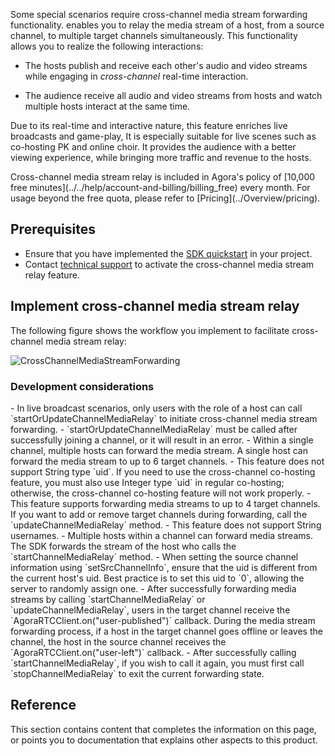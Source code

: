 
Some special scenarios require cross-channel media stream forwarding functionality. <Vpd k="SDK" /> enables you to relay the media stream of a host, from a source channel, to multiple target channels simultaneously. This functionality allows you to realize the following interactions:

- The hosts publish and receive each other's audio and video streams while engaging in *cross-channel* real-time interaction.

- The audience receive all audio and video streams from hosts and watch multiple hosts interact at the same time.

Due to its real-time and interactive nature, this feature enriches live broadcasts and game-play, It is especially suitable for live scenes such as co-hosting PK and online choir. It provides the audience with a better viewing experience, while bringing more traffic and revenue to the hosts.

<PlatformWrapper platform="android, ios, macos, web, windows">

<Admonition type="info" title="Information">
Cross-channel media stream relay is included in Agora's policy of [10,000 free minutes](../../help/account-and-billing/billing_free) every month. For usage beyond the free quota, please refer to [Pricing](../Overview/pricing).
</Admonition>

## Prerequisites
- Ensure that you have implemented the [SDK quickstart](../get-started/get-started-sdk) in your project. 
- Contact [technical support](https://agora-ticket.agora.io/) to activate the cross-channel media stream relay feature.

## Implement cross-channel media stream relay
<PlatformWrapper notAllowed="web">
The following figure shows the workflow you implement to facilitate cross-channel media stream relay:

![CrossChannelMediaStreamForwarding](/images/video-sdk/cross-channel-forwarding.svg)

</PlatformWrapper>

<ProjectImplement/>

### Development considerations
<PlatformWrapper notAllowed="web">
- In live broadcast scenarios, only users with the role of a host can call `startOrUpdateChannelMediaRelay` to initiate cross-channel media stream forwarding.
- `startOrUpdateChannelMediaRelay` must be called after successfully joining a channel, or it will result in an error.
- Within a single channel, multiple hosts can forward the media stream. A single host can forward the media stream to up to 6 target channels.
- This feature does not support String type `uid`. If you need to use the cross-channel co-hosting feature, you must also use Integer type `uid` in regular co-hosting; otherwise, the cross-channel co-hosting feature will not work properly.
</PlatformWrapper>
<PlatformWrapper platform="web">
- This feature supports forwarding media streams to up to 4 target channels. If you want to add or remove target channels during forwarding, call the `updateChannelMediaRelay` method.
- This feature does not support String usernames.
- Multiple hosts within a channel can forward media streams. The SDK forwards the stream of the host who calls the `startChannelMediaRelay` method.
- When setting the source channel information using `setSrcChannelInfo`, ensure that the uid is different from the current host's uid. Best practice is to set this uid to `0`, allowing the server to randomly assign one.
- After successfully forwarding media streams by calling `startChannelMediaRelay` or `updateChannelMediaRelay`, users in the target channel receive the `AgoraRTCClient.on("user-published")` callback. During the media stream forwarding process, if a host in the target channel goes offline or leaves the channel, the host in the source channel receives the `AgoraRTCClient.on("user-left")` callback.
- After successfully calling `startChannelMediaRelay`, if you wish to call it again, you must first call `stopChannelMediaRelay` to exit the current forwarding state.
</PlatformWrapper>

## Reference
This section contains content that completes the information on this page, or points you to documentation that explains other aspects to this product.

<Reference/>

</PlatformWrapper>
<PlatformWrapper notAllowed="android, ios, macos, web, windows">
<NotAvailable />
</PlatformWrapper>
